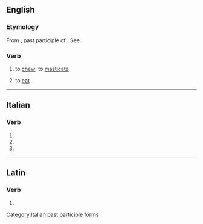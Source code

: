 ==English==

===Etymology===
From {{etyl|la|en}} {{lena}} {{m|la|manducatus}}, past participle of {{m|la|manducare||to chew}}. See {{m|en|manger}}.

===Verb===
{{en-verb|manducates|manducating|manducated}}

# {{lb|en|literary}} to [[chew]]; to [[masticate]]
# {{lb|en|literary}} to [[eat]]
#: {{rfquotek|en|Jeremy Taylor}}

----

==Italian==

===Verb===
{{head|it|verb form}}

# {{inflection of|it|manducare||2|p|pres|indc}}
# {{inflection of|it|manducare||2|p|impr}}
# {{feminine plural of|it|manducato}}

[[Category:Italian past participle forms]]

----

==Latin==

===Verb===
{{la-verb-form|mandūcāte}}

# {{inflection of|la|mandūcō||2|p|pres|actv|impr}}